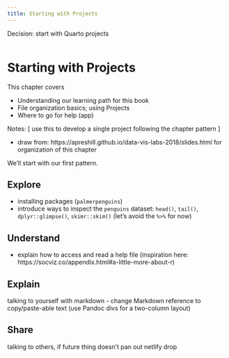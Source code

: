 ```yaml
---
title: Starting with Projects
---
```


Decision: start with Quarto projects

``` r
```

# Starting with Projects

This chapter covers

- Understanding our learning path for this book
- File organization basics; using Projects
- Where to go for help (app)

Notes: [ use this to develop a single project following the chapter pattern ]

- draw from: https://apreshill.github.io/data-vis-labs-2018/slides.html for organization of this chapter

We'll start with our first pattern. 

## Explore

- installing packages (`palmerpenguins`)
- introduce ways to inspect the `penguins` dataset: `head()`, `tail()`, `dplyr::glimpse()`, `skimr::skim()` (let's avoid the `%>%` for now)

## Understand

- explain how to access and read a help file (inspiration here: https://socviz.co/appendix.html#a-little-more-about-r)

## Explain

talking to yourself with markdown
- change Markdown reference to copy/paste-able text (use Pandoc divs for a two-column layout)

## Share

talking to others, if future thing doesn't pan out netlify drop
